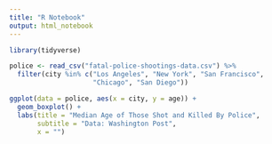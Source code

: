 ```yaml
---
title: "R Notebook"
output: html_notebook
---
```


```r
library(tidyverse)
```

```r
police <- read_csv("fatal-police-shootings-data.csv") %>% 
  filter(city %in% c("Los Angeles", "New York", "San Francisco", 
                     "Chicago", "San Diego"))
```

```r
ggplot(data = police, aes(x = city, y = age)) + 
  geom_boxplot() + 
  labs(title = "Median Age of Those Shot and Killed By Police", 
       subtitle = "Data: Washington Post", 
       x = "")
```